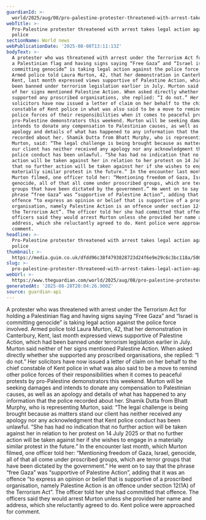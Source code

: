 ```yaml
---
guardianId: >-
  world/2025/aug/08/pro-palestine-protester-threatened-with-arrest-takes-legal-action-against-kent-police
webTitle: >-
  Pro-Palestine protester threatened with arrest takes legal action against Kent
  police
sectionName: World news
webPublicationDate: '2025-08-08T13:11:13Z'
bodyText: >-
  A protester who was threatened with arrest under the Terrorism Act for holding
  a Palestinian flag and having signs saying “Free Gaza” and “Israel is
  committing genocide” is taking legal action against the police force involved.
  Armed police told Laura Murton, 42, that her demonstration in Canterbury,
  Kent, last month expressed views supportive of Palestine Action, which had
  been banned under terrorism legislation earlier in July. Murton said neither
  of her signs mentioned Palestine Action. When asked directly whether she
  supported any proscribed organisations, she replied: “I do not.” Her
  solicitors have now issued a letter of claim on her behalf to the chief
  constable of Kent police in what was also said to be a move to remind other
  police forces of their responsibilities when it comes to peaceful protests by
  pro-Palestine demonstrators this weekend. Murton will be seeking damages and
  intends to donate any compensation to Palestinian causes, as well as an
  apology and details of what has happened to any information that the police
  recorded about her. Shamik Dutta from Bhatt Murphy, who is representing
  Murton, said: “The legal challenge is being brought because as matters stand
  our client has neither received any apology nor any acknowledgment that Kent
  police conduct has been unlawful. “She has had no indication that no further
  action will be taken against her in relation to her protest on 14 July 2025 or
  that no further action will be taken against her if she wishes to engage in a
  materially similar protest in the future.” In the encounter last month, which
  Murton filmed, one officer told her: “Mentioning freedom of Gaza, Israel,
  genocide, all of that all come under proscribed groups, which are terror
  groups that have been dictated by the government.” He went on to say that the
  phrase “free Gaza” was “supportive of Palestine Action”, adding that it was an
  offence “to express an opinion or belief that is supportive of a proscribed
  organisation, namely Palestine Action is an offence under section 12(1A) of
  the Terrorism Act”. The officer told her she had committed that offence. The
  officers said they would arrest Murton unless she provided her name and
  address, which she reluctantly agreed to do. Kent police were approached for
  comment.
headline: >-
  Pro-Palestine protester threatened with arrest takes legal action against Kent
  police
thumbnail: >-
  https://media.guim.co.uk/dfdd96c38f4793828723d24f6e9e29c6c3bc118a/500_0_5000_4000/500.jpg
slug: >-
  pro-palestine-protester-threatened-with-arrest-takes-legal-action-against-kent-police
webUrl: >-
  https://www.theguardian.com/world/2025/aug/08/pro-palestine-protester-threatened-with-arrest-takes-legal-action-against-kent-police
generatedAt: '2025-08-28T20:04:26.900Z'
source: guardian-api
---
```

A protester who was threatened with arrest under the Terrorism Act for holding a Palestinian flag and having signs saying “Free Gaza” and “Israel is committing genocide” is taking legal action against the police force involved. Armed police told Laura Murton, 42, that her demonstration in Canterbury, Kent, last month expressed views supportive of Palestine Action, which had been banned under terrorism legislation earlier in July. Murton said neither of her signs mentioned Palestine Action. When asked directly whether she supported any proscribed organisations, she replied: “I do not.” Her solicitors have now issued a letter of claim on her behalf to the chief constable of Kent police in what was also said to be a move to remind other police forces of their responsibilities when it comes to peaceful protests by pro-Palestine demonstrators this weekend. Murton will be seeking damages and intends to donate any compensation to Palestinian causes, as well as an apology and details of what has happened to any information that the police recorded about her. Shamik Dutta from Bhatt Murphy, who is representing Murton, said: “The legal challenge is being brought because as matters stand our client has neither received any apology nor any acknowledgment that Kent police conduct has been unlawful. “She has had no indication that no further action will be taken against her in relation to her protest on 14 July 2025 or that no further action will be taken against her if she wishes to engage in a materially similar protest in the future.” In the encounter last month, which Murton filmed, one officer told her: “Mentioning freedom of Gaza, Israel, genocide, all of that all come under proscribed groups, which are terror groups that have been dictated by the government.” He went on to say that the phrase “free Gaza” was “supportive of Palestine Action”, adding that it was an offence “to express an opinion or belief that is supportive of a proscribed organisation, namely Palestine Action is an offence under section 12(1A) of the Terrorism Act”. The officer told her she had committed that offence. The officers said they would arrest Murton unless she provided her name and address, which she reluctantly agreed to do. Kent police were approached for comment.
